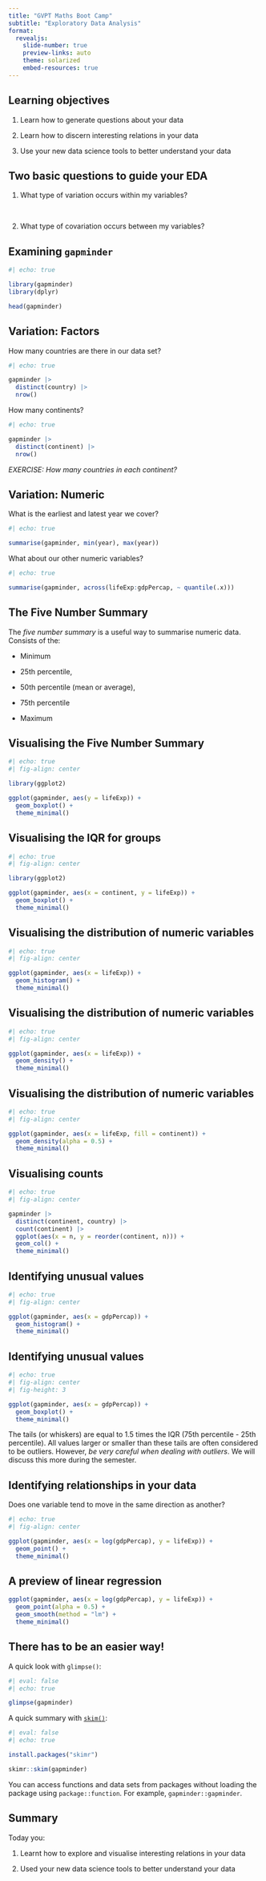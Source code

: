 ```yaml
---
title: "GVPT Maths Boot Camp"
subtitle: "Exploratory Data Analysis"
format: 
  revealjs:
    slide-number: true
    preview-links: auto
    theme: solarized
    embed-resources: true
---
```


## Learning objectives

1.  Learn how to generate questions about your data

2.  Learn how to discern interesting relations in your data

3.  Use your new data science tools to better understand your data

## Two basic questions to guide your EDA

1.  What type of variation occurs within my variables?

<br>

2.  What type of covariation occurs between my variables?

## Examining `gapminder`

```r
#| echo: true

library(gapminder)
library(dplyr)

head(gapminder)
```

## Variation: Factors

How many countries are there in our data set?

```r
#| echo: true

gapminder |> 
  distinct(country) |> 
  nrow()
```

How many continents?

```r
#| echo: true

gapminder |> 
  distinct(continent) |> 
  nrow()
```

*EXERCISE: How many countries in each continent?*

## Variation: Numeric

What is the earliest and latest year we cover?

```r
#| echo: true

summarise(gapminder, min(year), max(year))
```

What about our other numeric variables?

```r
#| echo: true

summarise(gapminder, across(lifeExp:gdpPercap, ~ quantile(.x)))
```

## The Five Number Summary

The *five number summary* is a useful way to summarise numeric data. Consists of the:

-   Minimum

-   25th percentile,

-   50th percentile (mean or average),

-   75th percentile

-   Maximum

## Visualising the Five Number Summary

```r
#| echo: true
#| fig-align: center

library(ggplot2)

ggplot(gapminder, aes(y = lifeExp)) + 
  geom_boxplot() + 
  theme_minimal()
```

## Visualising the IQR for groups

```r
#| echo: true
#| fig-align: center

library(ggplot2)

ggplot(gapminder, aes(x = continent, y = lifeExp)) + 
  geom_boxplot() + 
  theme_minimal()
```

## Visualising the distribution of numeric variables

```r
#| echo: true
#| fig-align: center

ggplot(gapminder, aes(x = lifeExp)) + 
  geom_histogram() + 
  theme_minimal()
```

## Visualising the distribution of numeric variables

```r
#| echo: true
#| fig-align: center

ggplot(gapminder, aes(x = lifeExp)) + 
  geom_density() + 
  theme_minimal()
```

## Visualising the distribution of numeric variables

```r
#| echo: true
#| fig-align: center

ggplot(gapminder, aes(x = lifeExp, fill = continent)) + 
  geom_density(alpha = 0.5) + 
  theme_minimal()
```

## Visualising counts

```r
#| echo: true
#| fig-align: center

gapminder |>
  distinct(continent, country) |> 
  count(continent) |> 
  ggplot(aes(x = n, y = reorder(continent, n))) + 
  geom_col() + 
  theme_minimal()
```

## Identifying unusual values

```r
#| echo: true
#| fig-align: center

ggplot(gapminder, aes(x = gdpPercap)) + 
  geom_histogram() + 
  theme_minimal()
```

## Identifying unusual values

```r
#| echo: true
#| fig-align: center
#| fig-height: 3

ggplot(gapminder, aes(x = gdpPercap)) + 
  geom_boxplot() + 
  theme_minimal()
```

::: aside
The tails (or whiskers) are equal to 1.5 times the IQR (75th percentile - 25th percentile). All values larger or smaller than these tails are often considered to be outliers. However, *be very careful when dealing with outliers*. We will discuss this more during the semester.
:::

## Identifying relationships in your data

Does one variable tend to move in the same direction as another?

```r
#| echo: true
#| fig-align: center

ggplot(gapminder, aes(x = log(gdpPercap), y = lifeExp)) + 
  geom_point() + 
  theme_minimal()
```

## A preview of linear regression

```r
ggplot(gapminder, aes(x = log(gdpPercap), y = lifeExp)) + 
  geom_point(alpha = 0.5) + 
  geom_smooth(method = "lm") + 
  theme_minimal()
```

## There has to be an easier way!

A quick look with `glimpse()`:

```r
#| eval: false
#| echo: true

glimpse(gapminder)
```

A quick summary with [`skim()`](https://github.com/ropensci/skimr):

```r
#| eval: false
#| echo: true

install.packages("skimr")

skimr::skim(gapminder)
```

::: aside
You can access functions and data sets from packages without loading the package using `package::function`. For example, `gapminder::gapminder`.
:::

## Summary

Today you:

1.  Learnt how to explore and visualise interesting relations in your data

2.  Used your new data science tools to better understand your data
